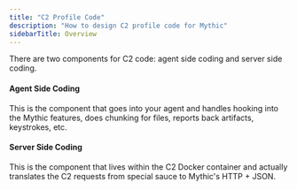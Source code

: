 ```yaml
---
title: "C2 Profile Code"
description: "How to design C2 profile code for Mythic"
sidebarTitle: Overview
---
```


There are two components for C2 code: agent side coding and server side coding.

#### Agent Side Coding

This is the component that goes into your agent and handles hooking into the Mythic features, does chunking for files, reports back artifacts, keystrokes, etc.

#### Server Side Coding

This is the component that lives within the C2 Docker container and actually translates the C2 requests from special sauce to Mythic's HTTP + JSON.
